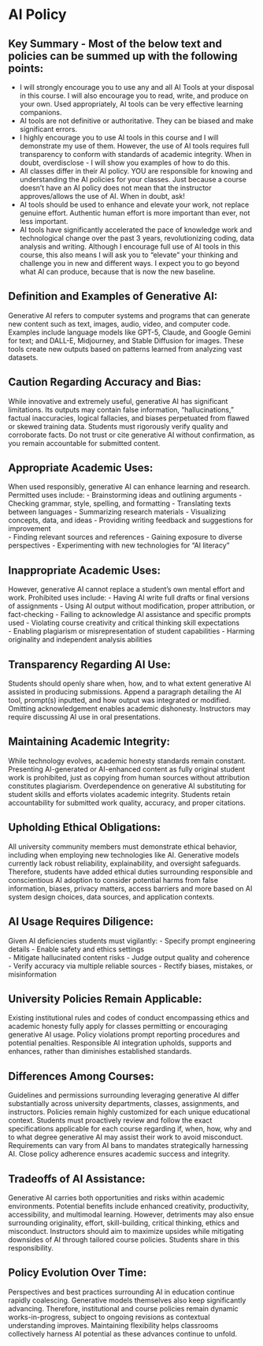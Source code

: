 # AI Policy

::: callout-important
## Key Summary - Most of the below text and policies can be summed up with the following points:

-   I will strongly encourage you to use any and all AI Tools at your disposal in this course. I will also encourage you to read, write, and produce on your own. Used appropriately, AI tools can be very effective learning companions.
-   AI tools are not definitive or authoritative. They can be biased and make significant errors.
-   I highly encourage you to use AI tools in this course and I will demonstrate my use of them. However, the use of AI tools requires full transparency to conform with standards of academic integrity. When in doubt, overdisclose - I will show you examples of how to do this. 
-   All classes differ in their AI policy. YOU are responsible for knowing and understanding the AI policies for your classes. Just because a course doesn't have an AI policy does not mean that the instructor approves/allows the use of AI. When in doubt, ask!
-   AI tools should be used to enhance and elevate your work, not replace genuine effort. Authentic human effort is more important than ever, not less important. 
-   AI tools have significantly accelerated the pace of knowledge work and technological change over the past 3 years, revolutionizing coding, data analysis and writing. Although I encourage full use of AI tools in this course, this also means I will ask you to "elevate" your thinking and challenge you in new and different ways. I expect you to go beyond what AI can produce, because that is now the new baseline.
:::

## Definition and Examples of Generative AI: 

Generative AI refers to computer systems and programs that can generate new content such as text, images, audio, video, and computer code. Examples include language models like GPT-5, Claude, and Google Gemini for text; and DALL-E, Midjourney, and Stable Diffusion for images. These tools create new outputs based on patterns learned from analyzing vast datasets.

## Caution Regarding Accuracy and Bias: 

While innovative and extremely useful, generative AI has significant limitations. Its outputs may contain false information, "hallucinations," factual inaccuracies, logical fallacies, and biases perpetuated from flawed or skewed training data. Students must rigorously verify quality and corroborate facts. Do not trust or cite generative AI without confirmation, as you remain accountable for submitted content.

## Appropriate Academic Uses: 

When used responsibly, generative AI can enhance learning and research. Permitted uses include:
- Brainstorming ideas and outlining arguments 
- Checking grammar, style, spelling, and formatting
- Translating texts between languages
- Summarizing research materials 
- Visualizing concepts, data, and ideas
- Providing writing feedback and suggestions for improvement  
- Finding relevant sources and references
- Gaining exposure to diverse perspectives
- Experimenting with new technologies for "AI literacy"

## Inappropriate Academic Uses: 

However, generative AI cannot replace a student's own mental effort and work. Prohibited uses include:
- Having AI write full drafts or final versions of assignments
- Using AI output without modification, proper attribution, or fact-checking
- Failing to acknowledge AI assistance and specific prompts used
- Violating course creativity and critical thinking skill expectations  
- Enabling plagiarism or misrepresentation of student capabilities
- Harming originality and independent analysis abilities  

## Transparency Regarding AI Use: 

Students should openly share when, how, and to what extent generative AI assisted in producing submissions. Append a paragraph detailing the AI tool, prompt(s) inputted, and how output was integrated or modified. Omitting acknowledgement enables academic dishonesty. Instructors may require discussing AI use in oral presentations.

## Maintaining Academic Integrity: 

While technology evolves, academic honesty standards remain constant. Presenting AI-generated or AI-enhanced content as fully original student work is prohibited, just as copying from human sources without attribution constitutes plagiarism. Overdependence on generative AI substituting for student skills and efforts violates academic integrity. Students retain accountability for submitted work quality, accuracy, and proper citations.

## Upholding Ethical Obligations: 

All university community members must demonstrate ethical behavior, including when employing new technologies like AI. Generative models currently lack robust reliability, explainability, and oversight safeguards. Therefore, students have added ethical duties surrounding responsible and conscientious AI adoption to consider potential harms from false information, biases, privacy matters, access barriers and more based on AI system design choices, data sources, and application contexts.

## AI Usage Requires Diligence: 

Given AI deficiencies students must vigilantly:
- Specify prompt engineering details 
- Enable safety and ethics settings  
- Mitigate hallucinated content risks
- Judge output quality and coherence   
- Verify accuracy via multiple reliable sources
- Rectify biases, mistakes, or misinformation  

## University Policies Remain Applicable: 

Existing institutional rules and codes of conduct encompassing ethics and academic honesty fully apply for classes permitting or encouraging generative AI usage. Policy violations prompt reporting procedures and potential penalties. Responsible AI integration upholds, supports and enhances, rather than diminishes established standards.

## Differences Among Courses: 

Guidelines and permissions surrounding leveraging generative AI differ substantially across university departments, classes, assignments, and instructors. Policies remain highly customized for each unique educational context. Students must proactively review and follow the exact specifications applicable for each course regarding if, when, how, why and to what degree generative AI may assist their work to avoid misconduct. Requirements can vary from AI bans to mandates strategically harnessing AI. Close policy adherence ensures academic success and integrity.  

## Tradeoffs of AI Assistance: 

Generative AI carries both opportunities and risks within academic environments. Potential benefits include enhanced creativity, productivity, accessibility, and multimodal learning. However, detriments may also ensue surrounding originality, effort, skill-building, critical thinking, ethics and misconduct. Instructors should aim to maximize upsides while mitigating downsides of AI through tailored course policies. Students share in this responsibility.  

## Policy Evolution Over Time: 

Perspectives and best practices surrounding AI in education continue rapidly coalescing. Generative models themselves also keep significantly advancing. Therefore, institutional and course policies remain dynamic works-in-progress, subject to ongoing revisions as contextual understanding improves. Maintaining flexibility helps classrooms collectively harness AI potential as these advances continue to unfold.
